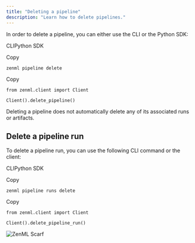 ```yaml
---
title: "Deleting a pipeline"
description: "Learn how to delete pipelines."
---
```


In order to delete a pipeline, you can either use the CLI or the Python SDK:

CLIPython SDK

Copy

```
zenml pipeline delete 
```

Copy

```
from zenml.client import Client

Client().delete_pipeline()
```

Deleting a pipeline does not automatically delete any of its associated runs or artifacts.

## Delete a pipeline run

To delete a pipeline run, you can use the following CLI command or the client:

CLIPython SDK

Copy

```
zenml pipeline runs delete 
```

Copy

```
from zenml.client import Client

Client().delete_pipeline_run()
```

![ZenML Scarf](/images/how-to/build-pipelines)